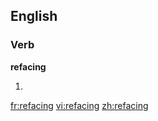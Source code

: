 ==English==

===Verb===
'''refacing'''

# {{present participle of|[[reface]]}}

[[fr:refacing]]
[[vi:refacing]]
[[zh:refacing]]